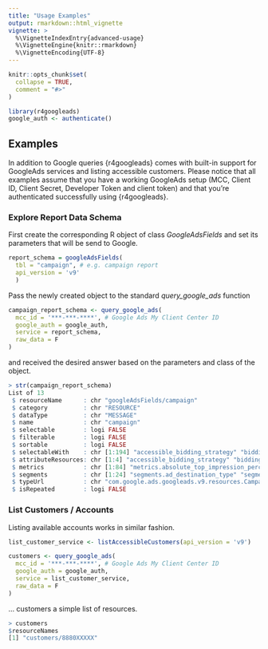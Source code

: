 ```yaml
---
title: "Usage Examples"
output: rmarkdown::html_vignette
vignette: >
  %\VignetteIndexEntry{advanced-usage}
  %\VignetteEngine{knitr::rmarkdown}
  %\VignetteEncoding{UTF-8}
---
```


```r
knitr::opts_chunk$set(
  collapse = TRUE,
  comment = "#>"
)
```

```r
library(r4googleads)
google_auth <- authenticate()
```

## Examples

In addition to Google queries {r4googleads} comes with built-in support 
for GoogleAds services and listing accessible customers. Please notice that all examples assume that you have a working GoogleAds setup (MCC, Client ID, Client Secret, Developer Token and client token) and that you're authenticated successfully using {r4googleads}.


### Explore Report Data Schema

First create the corresponding R object of class *GoogleAdsFields* and set its 
parameters that will be send to Google. 

```R
report_schema = googleAdsFields(
  tbl = "campaign", # e.g. campaign report
  api_version = 'v9'
  )

```

Pass the newly created object to the standard *query_google_ads* function

```R
campaign_report_schema <- query_google_ads(
  mcc_id = '***-***-****', # Google Ads My Client Center ID
  google_auth = google_auth,
  service = report_schema,
  raw_data = F
)
```

and received the desired answer based on the parameters and class of the object. 

```R
> str(campaign_report_schema)
List of 13
 $ resourceName      : chr "googleAdsFields/campaign"
 $ category          : chr "RESOURCE"
 $ dataType          : chr "MESSAGE"
 $ name              : chr "campaign"
 $ selectable        : logi FALSE
 $ filterable        : logi FALSE
 $ sortable          : logi FALSE
 $ selectableWith    : chr [1:194] "accessible_bidding_strategy" "bidding_strategy" "campaign_budget" "customer" ...
 $ attributeResources: chr [1:4] "accessible_bidding_strategy" "bidding_strategy" "campaign_budget" "customer"
 $ metrics           : chr [1:84] "metrics.absolute_top_impression_percentage" "metrics.active_view_cpm" "metrics.active_view_ctr" "metrics.active_view_impressions" ...
 $ segments          : chr [1:24] "segments.ad_destination_type" "segments.ad_network_type" "segments.click_type" "segments.conversion_action" ...
 $ typeUrl           : chr "com.google.ads.googleads.v9.resources.Campaign"
 $ isRepeated        : logi FALSE

```


### List Customers / Accounts

Listing available accounts works in similar fashion. 

```R
list_customer_service <- listAccessibleCustomers(api_version = 'v9')

customers <- query_google_ads(
  mcc_id = '***-***-****', # Google Ads My Client Center ID
  google_auth = google_auth,
  service = list_customer_service,
  raw_data = F
)
```

... customers a simple list of resources.


```R
> customers
$resourceNames
[1] "customers/8880XXXXX"

```





